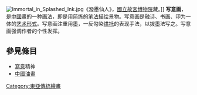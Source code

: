 [[File:Immortal_in_Splashed_Ink.jpg|thumb]]《潑墨仙人》，[[國立故宮博物院|國立故宮博物院]]藏。]]
{{unreferenced|time=2011-09-08T16:31:17+00:00}}
'''写意画'''，是[[中國畫|中國畫]]的一种画法，即是用简练的[[笔法|笔法]]描绘景物。写意画是融诗、书画、印为一体的[[艺术形式|艺术形式]]。写意画注重用墨，一反勾染[[烘托|烘托]]的表现手法，以拨墨法写之。写意画强调作者的个性发挥。
==參見條目==
*[[寫意|寫意]]精神
*[[中國油畫|中國油畫]]

[[Category:東亞傳統繪畫|Category:東亞傳統繪畫]]
{{Paint-stub}}